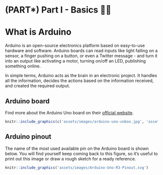 # (PART\*) Part I - Basics 👨‍🏫 {-} 

# What is Arduino

Arduino is an open-source electronics platform based on easy-to-use hardware and software. Arduino boards can read inputs like light falling on a sensor, a finger pushing on a button, or even a Twitter message - and turn it into an output like activating a motor, turning on/off an LED, publishing something online.

In simple terms, Arduino acts as the brain in an electronic project. It handles all the information, decides the actions based on the information received, and created the required output. 


## Arduino board

Find more about the Arduino Uno board on their [official website](https://store.arduino.cc/usa/arduino-uno-rev3). 

```r
knitr::include_graphics(c('assets/images/arduino-uno-unbox.jpg', 'assets/images/arduino-uno-front.jpg', 'assets/images/arduino-uno-iso.jpg', 'assets/images/arduino-uno-back.jpg'))
```


## Arduino pinout

The name of the most used available pin on the Arduino board is shown below. You will find yourself keep coming back to this figure, so it's useful to print out this image or draw a rough sketch for a ready reference.

```r
knitr::include_graphics('assets/images/Arduino-Uno-R3-Pinout.svg')
```

